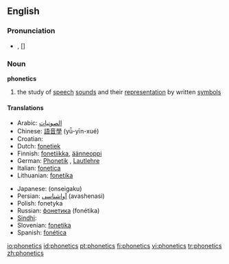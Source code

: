 ==English==

===Pronunciation===
*{{IPA|/fəˈnɛtɪks/}}, [{{IPAchar|fə'nɛtɪks}}]

===Noun===
{{wikipedia}}
'''phonetics'''

# {{linguistics}} the study of [[speech]] [[sound]]s and their [[representation]] by written [[symbols]]

====Translations====
{{top}}
*Arabic: [[الصوتيات]]
*Chinese: [[語音學]] (yǚ-yīn-xué)
*Croatian: {{t|hr|fonetika|f}}
*Dutch: [[fonetiek]] {{f}}
*Finnish: [[fonetiikka]], [[äänneoppi]]
*German: [[Phonetik]] {{f}}, [[Lautlehre]] {{f}}
*Italian: [[fonetica]] {{f}}
*Lithuanian: [[fonetika]] {{f}}
{{mid}}
*Japanese: {{JAchar|[[音声学]]}} (onseigaku)
*Persian: [[آواشناسی]] (avashenasi)
*Polish: fonetyka {{f}}
*Russian: [[фонетика]] (fonétika) {{f}}
*[[Sindhi]]: {{SDchar|[[وايوڪيات]]}} {{f}}
*Slovenian: [[fonetika]]
*Spanish: [[fonética]]
{{bottom}}

[[io:phonetics]]
[[id:phonetics]]
[[pt:phonetics]]
[[fi:phonetics]]
[[vi:phonetics]]
[[tr:phonetics]]
[[zh:phonetics]]